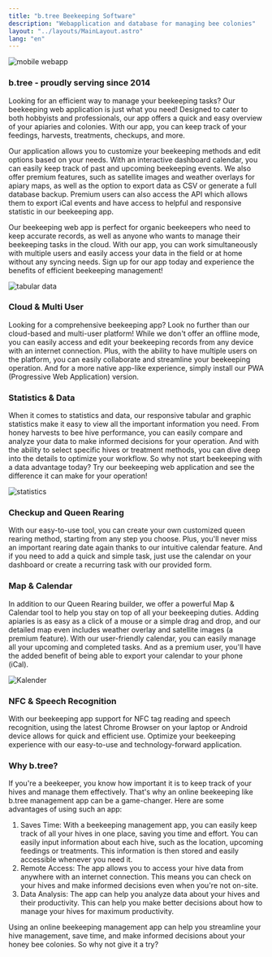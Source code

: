 ```yaml
---
title: "b.tree Beekeeping Software"
description: "Webapplication and database for managing bee colonies"
layout: "../layouts/MainLayout.astro"
lang: "en"
---
```



<Image
  src={mobile}
  class="hidden sm:block float-right pl-4"
  width={200}
  alt="mobile webapp"
/>

### b.tree - proudly serving since 2014

Looking for an efficient way to manage your beekeeping tasks? Our beekeeping web application is just what you need! Designed to cater to both hobbyists and professionals, our app offers a quick and easy overview of your apiaries and colonies. With our app, you can keep track of your feedings, harvests, treatments, checkups, and more.

Our application allows you to customize your beekeeping methods and edit options based on your needs. With an interactive dashboard calendar, you can easily keep track of past and upcoming beekeeping events. We also offer premium features, such as satellite images and weather overlays for apiary maps, as well as the option to export data as CSV or generate a full database backup. Premium users can also access the API which allows them to export iCal events and have access to helpful and responsive statistic in our beekeeping app.

Our beekeeping web app is perfect for organic beekeepers who need to keep accurate records, as well as anyone who wants to manage their beekeeping tasks in the cloud. With our app, you can work simultaneously with multiple users and easily access your data in the field or at home without any syncing needs. Sign up for our app today and experience the benefits of efficient beekeeping management!

<section class="hero container max-w-(--breakpoint-lg) mx-auto flex">
  <Image src={table} class="mx-auto" width={500} alt="tabular data" />
</section>

### Cloud & Multi User

Looking for a comprehensive beekeeping app? Look no further than our cloud-based and multi-user platform! While we don't offer an offline mode, you can easily access and edit your beekeeping records from any device with an internet connection. Plus, with the ability to have multiple users on the platform, you can easily collaborate and streamline your beekeeping operation. And for a more native app-like experience, simply install our PWA (Progressive Web Application) version.

### Statistics & Data

When it comes to statistics and data, our responsive tabular and graphic statistics make it easy to view all the important information you need. From honey harvests to bee hive performance, you can easily compare and analyze your data to make informed decisions for your operation. And with the ability to select specific hives or treatment methods, you can dive deep into the details to optimize your workflow. So why not start beekeeping with a data advantage today? Try our beekeeping web application and see the difference it can make for your operation!

<section class="hero container max-w-(--breakpoint-lg) mx-auto flex">
  <Image src={statistics} class="mx-auto" width={500} alt="statistics" />
</section>

### Checkup and Queen Rearing

With our easy-to-use tool, you can create your own customized queen rearing method, starting from any step you choose. Plus, you'll never miss an important rearing date again thanks to our intuitive calendar feature. And if you need to add a quick and simple task, just use the calendar on your dashboard or create a recurring task with our provided form.

### Map & Calendar

In addition to our Queen Rearing builder, we offer a powerful Map & Calendar tool to help you stay on top of all your beekeeping duties. Adding apiaries is as easy as a click of a mouse or a simple drag and drop, and our detailed map even includes weather overlay and satellite images (a premium feature). With our user-friendly calendar, you can easily manage all your upcoming and completed tasks. And as a premium user, you'll have the added benefit of being able to export your calendar to your phone (iCal).

<section class="hero container max-w-(--breakpoint-lg) mx-auto flex">
  <Image src={calendar} class="mx-auto" width={500} alt="Kalender" />
</section>

### NFC & Speech Recognition

With our beekeeping app support for NFC tag reading and speech recognition, using the latest Chrome Browser on your laptop or Android device allows for quick and efficient use. Optimize your beekeeping experience with our easy-to-use and technology-forward application.

### Why b.tree?

If you're a beekeeper, you know how important it is to keep track of your hives and manage them effectively. That's why an online beekeeping like b.tree management app can be a game-changer. Here are some advantages of using such an app:

1. Saves Time: With a beekeeping management app, you can easily keep track of all your hives in one place, saving you time and effort. You can easily input information about each hive, such as the location, upcoming feedings or treatments. This information is then stored and easily accessible whenever you need it.
2. Remote Access: The app allows you to access your hive data from anywhere with an internet connection. This means you can check on your hives and make informed decisions even when you're not on-site.
3. Data Analysis: The app can help you analyze data about your hives and their productivity. This can help you make better decisions about how to manage your hives for maximum productivity.

Using an online beekeeping management app can help you streamline your hive management, save time, and make informed decisions about your honey bee colonies. So why not give it a try?
